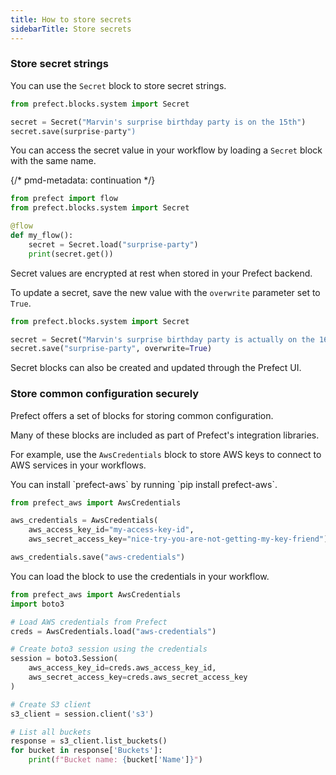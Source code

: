 ```yaml
---
title: How to store secrets
sidebarTitle: Store secrets
---
```


### Store secret strings

You can use the `Secret` block to store secret strings.

```python
from prefect.blocks.system import Secret

secret = Secret("Marvin's surprise birthday party is on the 15th")
secret.save(surprise-party")
```
You can access the secret value in your workflow by loading a `Secret` block with the same name.

{/* pmd-metadata: continuation */}
```python
from prefect import flow    
from prefect.blocks.system import Secret

@flow
def my_flow():
    secret = Secret.load("surprise-party")
    print(secret.get())
```

Secret values are encrypted at rest when stored in your Prefect backend.

To update a secret, save the new value with the `overwrite` parameter set to `True`.

```python
from prefect.blocks.system import Secret

secret = Secret("Marvin's surprise birthday party is actually on the 16th")
secret.save("surprise-party", overwrite=True)
```

Secret blocks can also be created and updated through the Prefect UI.

### Store common configuration securely

Prefect offers a set of blocks for storing common configuration.

Many of these blocks are included as part of Prefect's integration libraries.

For example, use the `AwsCredentials` block to store AWS keys to connect to AWS services in your workflows.

<Tip>
You can install `prefect-aws` by running `pip install prefect-aws`.
</Tip>

```python
from prefect_aws import AwsCredentials

aws_credentials = AwsCredentials(
    aws_access_key_id="my-access-key-id",
    aws_secret_access_key="nice-try-you-are-not-getting-my-key-friend")

aws_credentials.save("aws-credentials")
```

You can load the block to use the credentials in your workflow.

```python
from prefect_aws import AwsCredentials
import boto3

# Load AWS credentials from Prefect
creds = AwsCredentials.load("aws-credentials")

# Create boto3 session using the credentials
session = boto3.Session(
    aws_access_key_id=creds.aws_access_key_id,
    aws_secret_access_key=creds.aws_secret_access_key
)

# Create S3 client
s3_client = session.client('s3')

# List all buckets
response = s3_client.list_buckets()
for bucket in response['Buckets']:
    print(f"Bucket name: {bucket['Name']}")
```
